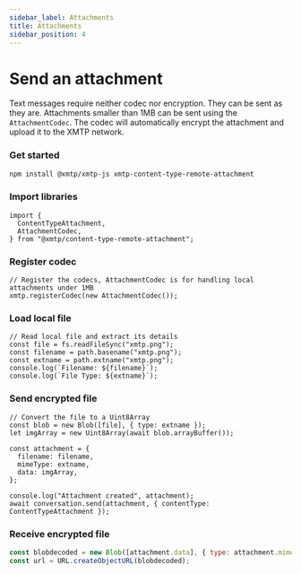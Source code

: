 ```yaml
---
sidebar_label: Attachments
title: Attachments
sidebar_position: 4
---
```


# Send an attachment

Text messages require neither codec nor encryption. They can be sent as they are. Attachments smaller than 1MB can be sent using the `AttachmentCodec`. The codec will automatically encrypt the attachment and upload it to the XMTP network.

### Get started

```bash
npm install @xmtp/xmtp-js xmtp-content-type-remote-attachment
```

### Import libraries

```tsx
import {
  ContentTypeAttachment,
  AttachmentCodec,
} from "@xmtp/content-type-remote-attachment";
```

### Register codec

```tsx
// Register the codecs, AttachmentCodec is for handling local attachments under 1MB
xmtp.registerCodec(new AttachmentCodec());
```

### Load local file

```tsx
// Read local file and extract its details
const file = fs.readFileSync("xmtp.png");
const filename = path.basename("xmtp.png");
const extname = path.extname("xmtp.png");
console.log(`Filename: ${filename}`);
console.log(`File Type: ${extname}`);
```

### Send encrypted file

```tsx
// Convert the file to a Uint8Array
const blob = new Blob([file], { type: extname });
let imgArray = new Uint8Array(await blob.arrayBuffer());

const attachment = {
  filename: filename,
  mimeType: extname,
  data: imgArray,
};

console.log("Attachment created", attachment);
await conversation.send(attachment, { contentType: ContentTypeAttachment });
```

### Receive encrypted file

```jsx
const blobdecoded = new Blob([attachment.data], { type: attachment.mimeType });
const url = URL.createObjectURL(blobdecoded);
```
